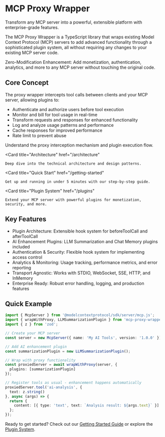 
# MCP Proxy Wrapper

Transform any MCP server into a powerful, extensible platform with enterprise-grade features.

The MCP Proxy Wrapper is a TypeScript library that wraps existing Model Context Protocol (MCP) servers to add advanced functionality through a sophisticated plugin system, all without requiring any changes to your existing MCP server code.

<Callout type="info">
  Zero-Modification Enhancement: Add monetization, authentication, analytics, and more to any MCP server without touching the original code.
</Callout>

## Core Concept

The proxy wrapper intercepts tool calls between clients and your MCP server, allowing plugins to:
- Authenticate and authorize users before tool execution
- Monitor and bill for tool usage in real-time  
- Transform requests and responses for enhanced functionality
- Log and analyze usage patterns and performance
- Cache responses for improved performance
- Rate limit to prevent abuse

<Cards>
  <Card
    title="How It Works"
    href="/how-it-works"
  >
    Understand the proxy interception mechanism and plugin execution flow.
  </Card>
  
  <Card
    title="Architecture"
    href="/architecture"
  >
    Deep dive into the technical architecture and design patterns.
  </Card>
  
  <Card
    title="Quick Start"
    href="/getting-started"
  >
    Get up and running in under 5 minutes with our step-by-step guide.
  </Card>
  
  <Card
    title="Plugin System"
    href="/plugins"
  >
    Extend your MCP server with powerful plugins for monetization, security, and more.
  </Card>
</Cards>

## Key Features

- Plugin Architecture: Extensible hook system for beforeToolCall and afterToolCall
- AI Enhancement Plugins: LLM Summarization and Chat Memory plugins included
- Authentication & Security: Flexible hook system for implementing access control
- Analytics & Monitoring: Usage tracking, performance metrics, and error reporting
- Transport Agnostic: Works with STDIO, WebSocket, SSE, HTTP, and InMemory
- Enterprise Ready: Robust error handling, logging, and production features

## Quick Example

```typescript
import { McpServer } from '@modelcontextprotocol/sdk/server/mcp.js';
import { wrapWithProxy, LLMSummarizationPlugin } from 'mcp-proxy-wrapper';
import { z } from 'zod';

// Create your MCP server
const server = new McpServer({ name: 'My AI Tools', version: '1.0.0' });

// Add AI enhancement plugin
const summarizationPlugin = new LLMSummarizationPlugin();

// Wrap with proxy functionality
const proxiedServer = await wrapWithProxy(server, {
  plugins: [summarizationPlugin]
});

// Register tools as usual - enhancement happens automatically
proxiedServer.tool('ai-analysis', {
  text: z.string()
}, async (args) => {
  return {
    content: [{ type: 'text', text: `Analysis result: ${args.text}` }]
  };
});
```

Ready to get started? Check out our [Getting Started Guide](/getting-started) or explore the [Plugin System](/plugins).